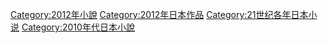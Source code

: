 {{Year by category|m=2|c=0|d=1|y=2|cat=日本小說|subcat=2012年小說}}
[[Category:2012年小說|Category:2012年小說]]
[[Category:2012年日本作品|Category:2012年日本作品]]
[[Category:21世纪各年日本小说|Category:21世纪各年日本小说]]
[[Category:2010年代日本小說|Category:2010年代日本小說]]